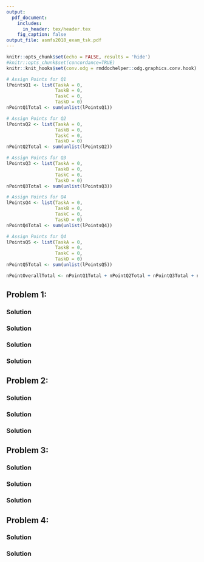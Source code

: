 ```yaml
---
output:
  pdf_document:
    includes:
      in_header: tex/header.tex
    fig_caption: false
output_file: asmfs2018_exam_tsk.pdf
---
```


<!-- %\usepackage{fancyhdr} -->

\newcommand{\points}[1]
{\begin{flushright}\textbf{#1}\end{flushright}}

<!-- %\begin{document} -->
<!-- %\SweaveOpts{concordance=TRUE} -->
```r
knitr::opts_chunk$set(echo = FALSE, results = 'hide')
#knitr::opts_chunk$set(concordance=TRUE)
knitr::knit_hooks$set(conv.odg = rmddochelper::odg.graphics.conv.hook)
```

<!-- <<PointsQ1, echo=FALSE>>= -->
```r
# Assign Points for Q1
lPointsQ1 <- list(TaskA = 0,
                  TaskB = 0,
                  TaskC = 0,
                  TaskD = 0)
nPointQ1Total <- sum(unlist(lPointsQ1))
```
<!-- @ -->
<!-- <<PointsQ2, echo=FALSE>>= -->
```r
# Assign Points for Q2
lPointsQ2 <- list(TaskA = 0,
                  TaskB = 0,
                  TaskC = 0,
                  TaskD = 0)
nPointQ2Total <- sum(unlist(lPointsQ2))
```
<!-- @ -->
<!-- <<PointsQ3, echo=FALSE>>= -->
```r
# Assign Points for Q3
lPointsQ3 <- list(TaskA = 0,
                  TaskB = 0,
                  TaskC = 0,
                  TaskD = 0)
nPointQ3Total <- sum(unlist(lPointsQ3))
```
<!-- @ -->
<!-- <<PointsQ4, echo=FALSE>>= -->
```r
# Assign Points for Q4
lPointsQ4 <- list(TaskA = 0,
                  TaskB = 0,
                  TaskC = 0,
                  TaskD = 0)
nPointQ4Total <- sum(unlist(lPointsQ4))
```
```r
# Assign Points for Q4
lPointsQ5 <- list(TaskA = 0,
                  TaskB = 0,
                  TaskC = 0,
                  TaskD = 0)
nPointQ5Total <- sum(unlist(lPointsQ5))
```
<!-- @ -->
<!-- <<PointsTotal, echo=FALSE>>= -->
```r
nPointOverallTotal <- nPointQ1Total + nPointQ2Total + nPointQ3Total + nPointQ4Total + nPointQ5Total
```
<!-- @ -->


\thispagestyle{empty}

\fcolorbox{white}{white}{
	\centering \parbox[t]{1.0\linewidth}{
		\fontsize{12pt}{20pt}\selectfont % 
		\vspace*{0.5cm} % 

   	\hfill 	Peter von Rohr \\ Institute of Agricultural Sciences\\ D-USYS\\ ETH Zurich

		\vspace*{0.5cm} 
	}
}

\vspace*{2cm}

\fcolorbox{white}{white}{
	\parbox[t]{1.0\linewidth}{
		\centering \fontsize{25pt}{40pt}\selectfont %
		\vspace*{0.2cm}
		 751-6212-00L V \\
     Solutions to Exam    \\
     Applied Genetic Evaluation\\
     SS 2019

		\vspace*{0.7cm} % Space between the end of the title and the bottom of the grey box
	}
}


\vspace*{1cm}

<!-- % Table with Name -->
\begin{tabular}{p{3cm}p{6cm}}
Date:     &  27th May 2019 \\
          &  \\
          &  \\          
Name:     &  \\
          &  \\
          &  \\
Legi-Nr:  & \\
\end{tabular}

<!-- % Table with Points -->

\vspace{5ex}
\begin{center}
\begin{tabular}{|p{3cm}|c|c|}
\hline
Problem  &  Maximum Number of Points  &  Number of Points Reached\\
\hline
1        &  `r nPointQ1Total`  & \\
\hline
2        &  `r nPointQ2Total`  & \\
\hline
3        &  `r nPointQ3Total`  & \\
\hline
4        &  `r nPointQ4Total`  & \\
\hline
5        &  `r nPointQ5Total` & \\
\hline
Total    &  `r nPointOverallTotal` & \\
\hline
\end{tabular}
\end{center}

\vspace{1cm}

\textit{Questions in German are in italics}

\clearpage
\pagebreak

## Problem 1: 
\begin{enumerate}
\item[a)] 

\textit{}
\end{enumerate}
\points{`r lPointsQ1$TaskA`}

### Solution


\clearpage
\pagebreak

\begin{enumerate}
\item[b)] 

\textit{}
\end{enumerate}

\points{`r lPointsQ1$TaskB`}

### Solution 


\clearpage
\pagebreak

\begin{enumerate}
\item[c)] 

\textit{}
\end{enumerate}

\points{`r lPointsQ1$TaskC`}

### Solution 


\clearpage
\pagebreak

\begin{enumerate}
\item[d)] 

\textit{}
\end{enumerate}

\points{`r lPointsQ1$TaskD`}



### Solution 


\clearpage
\pagebreak

## Problem 2: 

\begin{enumerate}
\item[a)] 

\textit{}
\end{enumerate}
\points{`r lPointsQ2$TaskA`}

### Solution



\clearpage
\pagebreak

\begin{enumerate}
\item[b)] 

\textit{}
\end{enumerate}
\points{`r lPointsQ2$TaskB`}

### Solution


\clearpage
\pagebreak

\begin{enumerate}
\item[c)] 

\textit{}
\end{enumerate}
\points{`r lPointsQ2$TaskC`}



### Solution 


\clearpage
\pagebreak


## Problem 3: 

\begin{enumerate}
\item[a)] 

\textit{}
\end{enumerate}
\points{`r lPointsQ3$TaskA`}

### Solution


\clearpage
\pagebreak


\begin{enumerate}
\item[b)]

\textit{}
\end{enumerate}

\points{`r lPointsQ3$TaskB`}


### Solution

\clearpage
\pagebreak

\begin{enumerate}
\item[c)] 

\textit{}
\end{enumerate}
\points{`r lPointsQ3$TaskC`}

### Solution

\clearpage
\pagebreak


## Problem 4: 

\begin{enumerate}
\item[a)]

\textit{}
\end{enumerate}
\points{`r lPointsQ4$TaskA`}

### Solution


\clearpage
\pagebreak

\begin{enumerate}
\item[b)] 

\textit{}
\end{enumerate}
\points{`r lPointsQ4$TaskB`}

### Solution



